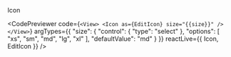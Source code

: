 
Icon

<CodePreviewer
  code={`<View>
     <Icon as={EditIcon} size="{{size}}" />
</View>`}
  argTypes={{
  "size": {
    "control": {
      "type": "select"
    },
    "options": [
      "xs",
      "sm",
      "md",
      "lg",
      "xl"
    ],
    "defaultValue": "md"
  }
}}
  reactLive={{ Icon, EditIcon }}
/>